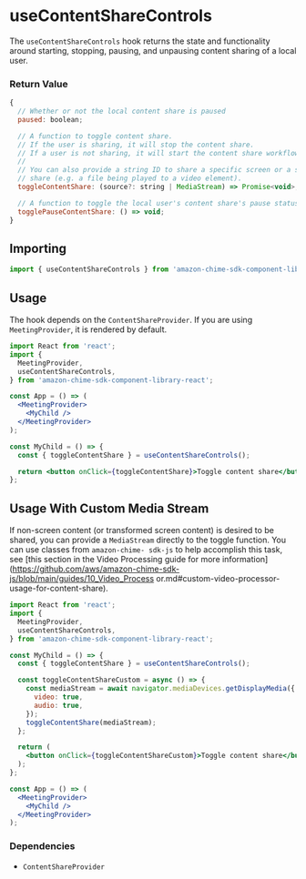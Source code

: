 
<Meta title="SDK Hooks/useContentShareControls" />

# useContentShareControls

The `useContentShareControls` hook returns the state and functionality around starting, stopping, pausing, and unpausing content sharing of a local user.

### Return Value

```javascript
{
  // Whether or not the local content share is paused
  paused: boolean;

  // A function to toggle content share.
  // If the user is sharing, it will stop the content share.
  // If a user is not sharing, it will start the content share workflow.
  //
  // You can also provide a string ID to share a specific screen or a specific media stream to
  // share (e.g. a file being played to a video element).
  toggleContentShare: (source?: string | MediaStream) => Promise<void>;

  // A function to toggle the local user's content share's pause status.
  togglePauseContentShare: () => void;
}
```

## Importing

```javascript
import { useContentShareControls } from 'amazon-chime-sdk-component-library-react';
```

## Usage

The hook depends on the `ContentShareProvider`. If you are using `MeetingProvider`, it is rendered by default.

```jsx
import React from 'react';
import {
  MeetingProvider,
  useContentShareControls,
} from 'amazon-chime-sdk-component-library-react';

const App = () => (
  <MeetingProvider>
    <MyChild />
  </MeetingProvider>
);

const MyChild = () => {
  const { toggleContentShare } = useContentShareControls();

  return <button onClick={toggleContentShare}>Toggle content share</button>;
};
```

## Usage With Custom Media Stream

If non-screen content (or transformed screen content) is desired to be shared, you can provide a `MediaStream` directly to the toggle function. You can use classes from `amazon-chime-
sdk-js` to help accomplish this task, see [this section in the Video Processing guide for more information](https://github.com/aws/amazon-chime-sdk-js/blob/main/guides/10_Video_Process
or.md#custom-video-processor-usage-for-content-share).

```jsx
import React from 'react';
import {
  MeetingProvider,
  useContentShareControls,
} from 'amazon-chime-sdk-component-library-react';

const MyChild = () => {
  const { toggleContentShare } = useContentShareControls();

  const toggleContentShareCustom = async () => {
    const mediaStream = await navigator.mediaDevices.getDisplayMedia({
      video: true,
      audio: true,
    });
    toggleContentShare(mediaStream);
  };

  return (
    <button onClick={toggleContentShareCustom}>Toggle content share</button>
  );
};

const App = () => (
  <MeetingProvider>
    <MyChild />
  </MeetingProvider>
);
```

### Dependencies

- `ContentShareProvider`
